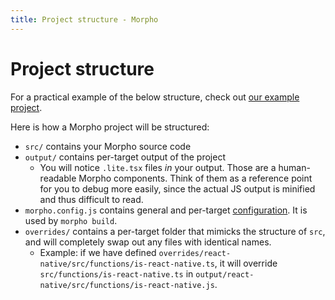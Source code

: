 ```yaml
---
title: Project structure - Morpho
---
```


# Project structure

For a practical example of the below structure, check out [our example project](../examples/basic/).

Here is how a Morpho project will be structured:

- `src/` contains your Morpho source code
- `output/` contains per-target output of the project
  - You will notice `.lite.tsx` files _in_ your output. Those are a human-readable Morpho components. Think of them as a reference point for you to debug more easily, since the actual JS output is minified and thus difficult to read.
- `morpho.config.js` contains general and per-target [configuration](/docs/configuration/). It is used by `morpho build`.
- `overrides/` contains a per-target folder that mimicks the structure of `src`, and will completely swap out any files with identical names.
  - Example: if we have defined `overrides/react-native/src/functions/is-react-native.ts`, it will override `src/functions/is-react-native.ts` in `output/react-native/src/functions/is-react-native.js`.
